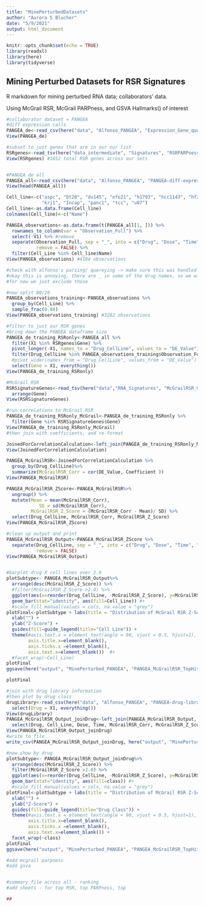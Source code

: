 ```yaml
---
title: "MinePerturbedDatasets"
author: "Aurora S Blucher"
date: "5/9/2021"
output: html_document
---
```


```r
knitr::opts_chunk$set(echo = TRUE)
library(readxl)
library(here)
library(tidyverse)

```

## Mining Perturbed Datasets for RSR Signatures

R markdown for mining perturbed RNA data; collaborators' data. 


Using McGrail RSR, McGrail PARPness, and GSVA Hallmarks() of interest

```r
#collaborator dataset = PANGEA
#diff expression calls
PANGEA_de<-read_csv(here("data", "Alfonso_PANGEA", "Expression_Gene_query_output.csv"))
View(PANGEA_de)
```

```r
#subset to just genes that are in our our list
RSRgenes<-read_tsv(here("data_intermediate", "Signatures", "RSRPARPness_GenesOfInterest.tsv"))
View(RSRgenes) #1652 total RSR genes across our sets


#PANGEA de all
PANGEA_all<-read_csv(here("data", "Alfonso_PANGEA", "PANGEA-diff-expression.csv"))
View(head(PANGEA_all))

Cell_line<-c("aspc", "bt20", "du145", "efo21", "h1793", "hcc1143", "hf2597", "hsts", 
             "krj1", "Incap", "panc1", "tcc", "u87")
Cell_line<-as.data.frame(Cell_line)
colnames(Cell_line)<-c("Name")

PANGEA_observations<-as.data.frame(t(PANGEA_all[1, ])) %>%
  rownames_to_column(var = "Observation_Full") %>%
  select(-V1) %>% #remove
  separate(Observation_Full, sep = "_", into = c("Drug", "Dose", "Time", "Cell_Line"),
           remove = FALSE) %>%
  filter(Cell_Line %in% Cell_line$Name)
View(PANGEA_observations) #4104 observations

#check with alfonso's parsing/ quereying -> make sure this was handled okay
#okay this is annoying, there are _ in some of the drug names, so we will need to fix that
#for now we just exclude those

#now split 80/20
PANGEA_observations_training<-PANGEA_observations %>%
  group_by(Cell_Line) %>%
  sample_frac(0.80)
View(PANGEA_observations_training) #3282 observations

#filter to just our RSR genes
#bring down the PANGEA dataframe size
PANGEA_de_training_RSRonly<-PANGEA_all %>%
  filter(X1 %in% RSRgenes$Gene) %>%
  pivot_longer(-X1, names_to = "Drug_CellLine", values_to = "DE_Value") %>%
  filter(Drug_CellLine %in% PANGEA_observations_training$Observation_Full) %>%
  #pivot_wider(names_from = "Drug_CellLine", values_from = "DE_Value") %>% #exclude this pivot
  select(Gene = X1, everything())
View(PANGEA_de_training_RSRonly)

#McGrail RSR
RSRSignatureGenes<-read_tsv(here("data","RNA_Signatures", "McGrailRSR_Genes_Coefficients.tsv")) %>%
  arrange(Gene)
View(RSRSignatureGenes)

#run correlations to McGrail RSR
PANGEA_de_training_RSRonly_McGrail<-PANGEA_de_training_RSRonly %>%
  filter(Gene %in% RSRSignatureGenes$Gene)
View(PANGEA_de_training_RSRonly_McGrail)
#then join with coefficients, and re-format

JoinedForCorrelationCalculation<-left_join(PANGEA_de_training_RSRonly_McGrail, RSRSignatureGenes)
View(JoinedForCorrelationCalculation)

PANGEA_McGrailRSR<-JoinedForCorrelationCalculation %>%
  group_by(Drug_CellLine)%>%
  summarize(McGrailRSR_Corr = cor(DE_Value, Coefficient ))
View(PANGEA_McGrailRSR)

PANGEA_McGrailRSR_ZScore<-PANGEA_McGrailRSR%>%
  ungroup() %>%
  mutate(Mean = mean(McGrailRSR_Corr), 
            SD = sd(McGrailRSR_Corr), 
         McGrailRSR_Z_Score = (McGrailRSR_Corr - Mean)/ SD) %>%
  select(Drug_CellLine, McGrailRSR_Corr, McGrailRSR_Z_Score)
View(PANGEA_McGrailRSR_ZScore)

#clean up output and print
PANGEA_McGrailRSR_Output<-PANGEA_McGrailRSR_ZScore %>%
  separate(Drug_CellLine, sep = "_", into = c("Drug", "Dose", "Time", "Cell_Line"),
           remove = FALSE) 
View(PANGEA_McGrailRSR_Output)


#barplot drug X cell lines over 2.0
plotSubtype<- PANGEA_McGrailRSR_Output%>%
  arrange(desc(McGrailRSR_Z_Score)) %>%
  #filter(McGrailRSR_Z_Score >2.0) %>%
  ggplot(aes(x=reorder(Drug_CellLine, -McGrailRSR_Z_Score), y=McGrailRSR_Z_Score)) +
  geom_bar(stat="identity", aes(fill=Cell_Line)) #+ 
  #scale_fill_manual(values = cols, na.value = "grey")  
plotFinal<-plotSubtype + labs(title = "Distribution of McGrail RSR Z-Scores All ", subtitle = "PANGEA (80%)") +
  xlab("") +
  ylab("Z-Score") + 
  guides(fill=guide_legend(title="Cell Line")) + 
  theme(#axis.text.x = element_text(angle = 90, vjust = 0.5, hjust=1),
        axis.title.x=element_blank(),
        axis.ticks.x =element_blank(),
        axis.text.x=element_blank())  #+
  #facet_wrap(~Cell_Line)
plotFinal
ggsave(here("output", "MinePerturbed_PANGEA", "PANGEA_McGrailRSR_TopHits_ByCellLine.png"), width = 26, height = 20, units = c("cm"), dpi = 300)

plotFinal
```

```r
#join with drug library information
#then plot by drug class
drugLibrary<-read_csv(here("data", "Alfonso_PANGEA", "PANGEA-drug-library.csv")) %>%
  select(Drug = X1, everything())
View(drugLibrary)
PANGEA_McGrailRSR_Output_joinDrug<-left_join(PANGEA_McGrailRSR_Output, drugLibrary) %>%
  select(Drug, Cell_Line, Dose, Time, McGrailRSR_Corr, McGrailRSR_Z_Score, class, pathway, target, fda, Cmap_clinical)
View(PANGEA_McGrailRSR_Output_joinDrug)
#write to file
write_csv(PANGEA_McGrailRSR_Output_joinDrug, here("output", "MinePerturbed_PANGEA", "PANGEA_McGrailRSR_TopHits.csv"))

#now show by drug
plotSubtype<- PANGEA_McGrailRSR_Output_joinDrug%>%
  arrange(desc(McGrailRSR_Z_Score)) %>%
  filter(McGrailRSR_Z_Score >2.0) %>%
  ggplot(aes(x=reorder(Drug_CellLine, -McGrailRSR_Z_Score), y=McGrailRSR_Z_Score)) +
  geom_bar(stat="identity", aes(fill=class)) #+ 
  #scale_fill_manual(values = cols, na.value = "grey")  
plotFinal<-plotSubtype + labs(title = "Distribution of McGrail RSR Z-Scores > 2.0 ", subtitle = "PANGEA (80%)") +
  xlab("") +
  ylab("Z-Score") + 
  guides(fill=guide_legend(title="Drug Class")) + 
  theme(#axis.text.x = element_text(angle = 90, vjust = 0.5, hjust=1),
        axis.title.x=element_blank(),
        axis.ticks.x =element_blank(),
        axis.text.x=element_blank()) +
  facet_wrap(~class)
plotFinal
ggsave(here("output", "MinePerturbed_PANGEA", "PANGEA_McGrailRSR_TopHits_ByDrugClass.png"), width = 26, height = 20, units = c("cm"), dpi = 300)


```

```r
#add mcgrail parpness
#add gsva


#summary file across all - ranking
#add sheets - for top RSR, top PARPness, top

##





```

